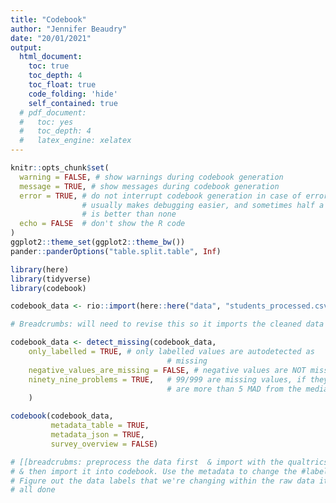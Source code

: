```yaml
---
title: "Codebook"
author: "Jennifer Beaudry"
date: "20/01/2021"
output: 
  html_document:
    toc: true
    toc_depth: 4
    toc_float: true
    code_folding: 'hide'
    self_contained: true    
  # pdf_document:
  #   toc: yes
  #   toc_depth: 4
  #   latex_engine: xelatex
---
```


```r
knitr::opts_chunk$set(
  warning = FALSE, # show warnings during codebook generation
  message = TRUE, # show messages during codebook generation
  error = TRUE, # do not interrupt codebook generation in case of errors,
                # usually makes debugging easier, and sometimes half a codebook
                # is better than none
  echo = FALSE  # don't show the R code
)
ggplot2::theme_set(ggplot2::theme_bw())
pander::panderOptions("table.split.table", Inf)
```

```r
library(here)
library(tidyverse)
library(codebook)
```


```r

codebook_data <- rio::import(here::here("data", "students_processed.csv"))

# Breadcrumbs: will need to revise this so it imports the cleaned data that I worked with
```

```r

codebook_data <- detect_missing(codebook_data,
    only_labelled = TRUE, # only labelled values are autodetected as
                                   # missing
    negative_values_are_missing = FALSE, # negative values are NOT missing values
    ninety_nine_problems = TRUE,   # 99/999 are missing values, if they
                                   # are more than 5 MAD from the median
    )

codebook(codebook_data, 
         metadata_table = TRUE,
         metadata_json = TRUE, 
         survey_overview = FALSE)

# [[breadcrubms: preprocess the data first  & import with the qualtrics reader 
# & then import it into codebook. Use the metadata to change the #labels. 
# Figure out the data labels that we're changing within the raw data itself.]] 
# all done
```


